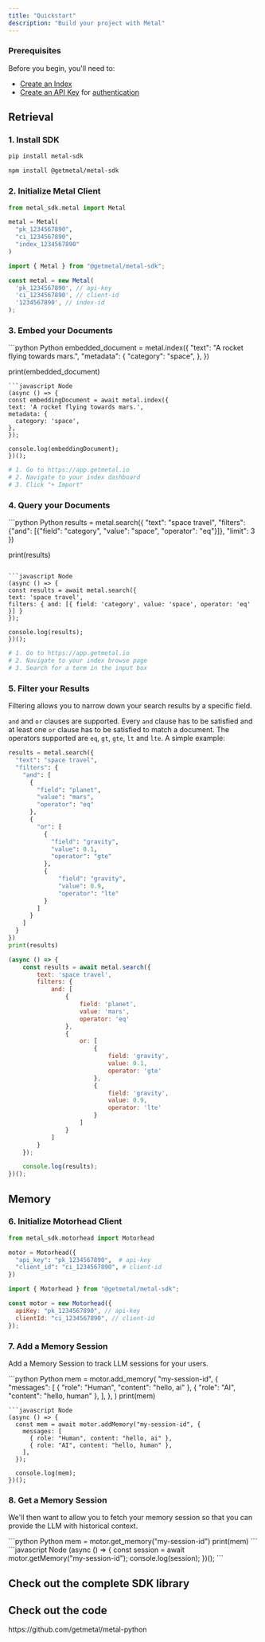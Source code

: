 ```yaml
---
title: "Quickstart"
description: "Build your project with Metal"
---
```


### Prerequisites
Before you begin, you'll need to:
- [Create an Index](/misc-create-index)
- [Create an API Key](/misc-get-keys) for [authentication](/api-reference/introduction#authentication)

## Retrieval


### 1. Install SDK

<CodeGroup>

```bash Python
pip install metal-sdk
```
```bash Node
npm install @getmetal/metal-sdk
```
</CodeGroup>

### 2. Initialize Metal Client

<CodeGroup>

```python Python
from metal_sdk.metal import Metal

metal = Metal(
  "pk_1234567890",
  "ci_1234567890",
  "index_1234567890"
)
```
```javascript Node
import { Metal } from "@getmetal/metal-sdk";

const metal = new Metal(
  'pk_1234567890', // api-key
  'ci_1234567890', // client-id
  '1234567890', // index-id
);
```
</CodeGroup>

### 3. Embed your Documents

<CodeGroup>
```python Python
embedded_document = metal.index({
  "text": "A rocket flying towards mars.",
  "metadata": {
    "category": "space",
  },
})

print(embedded_document)
```
```javascript Node
(async () => {
const embeddingDocument = await metal.index({
text: 'A rocket flying towards mars.',
metadata: {
  category: 'space',
},
});

console.log(embeddingDocument);
})();
```
```python Web UI
# 1. Go to https://app.getmetal.io
# 2. Navigate to your index dashboard
# 3. Click "+ Import"
```
</CodeGroup>

### 4. Query your Documents

<CodeGroup>
```python Python
results = metal.search({
  "text": "space travel",
  "filters": {"and": [{"field": "category", "value": "space", "operator": "eq"}]},
  "limit": 3
})

print(results)
```

```javascript Node
(async () => {
const results = await metal.search({
text: 'space travel',
filters: { and: [{ field: 'category', value: 'space', operator: 'eq' }] }
});

console.log(results);
})();
```

```python Web UI
# 1. Go to https://app.getmetal.io
# 2. Navigate to your index browse page
# 3. Search for a term in the input box
```
</CodeGroup>

### 5. Filter your Results

Filtering allows you to narrow down your search results by a specific field.

`and` and `or` clauses are supported. Every `and` clause has to be satisfied and at least one `or` clause has to be satisfied to match a document. The operators supported are `eq`, `gt`, `gte`, `lt` and `lte`. A simple example:

<CodeGroup>

```python Python
results = metal.search({
  "text": "space travel",
  "filters": {
    "and": [
      {
        "field": "planet",
        "value": "mars",
        "operator": "eq"
      },
      {
        "or": [
          {
            "field": "gravity",
            "value": 0.1,
            "operator": "gte"
          },
          {
              "field": "gravity",
              "value": 0.9,
              "operator": "lte"
          }
        ]
      }
    ]
  }
})
print(results)
```
```javascript Node
(async () => {
    const results = await metal.search({
        text: 'space travel',
        filters: {
            and: [
                {
                    field: 'planet',
                    value: 'mars',
                    operator: 'eq'
                },
                {
                    or: [
                        {
                            field: 'gravity',
                            value: 0.1,
                            operator: 'gte'
                        },
                        {
                            field: 'gravity',
                            value: 0.9,
                            operator: 'lte'
                        }
                    ]
                }
            ]
        }
    });

    console.log(results);
})();
```

</CodeGroup>

## Memory

### 6. Initialize Motorhead Client

<CodeGroup>

```python Python
from metal_sdk.motorhead import Motorhead

motor = Motorhead({
  "api_key": "pk_1234567890",  # api-key
  "client_id": "ci_1234567890", # client-id
})
```
```javascript Node
import { Motorhead } from "@getmetal/metal-sdk";

const motor = new Motorhead({
  apiKey: "pk_1234567890", // api-key
  clientId: "ci_1234567890", // client-id
});
```
</CodeGroup>

### 7. Add a Memory Session
Add a Memory Session to track LLM sessions for your users.

<CodeGroup>
```python Python
mem = motor.add_memory(
  "my-session-id",
  {
    "messages": [
      { "role": "Human", "content": "hello, ai" },
      { "role": "AI", "content": "hello, human" },
    ],
  },
)
print(mem)

```
```javascript Node
(async () => {
  const mem = await motor.addMemory("my-session-id", {
    messages: [
      { role: "Human", content: "hello, ai" },
      { role: "AI", content: "hello, human" },
    ],
  });

  console.log(mem);
})();
```
</CodeGroup>

### 8. Get a Memory Session
We'll then want to allow you to fetch your memory session so that you can provide the LLM with historical context.

<CodeGroup>
```python Python
mem = motor.get_memory("my-session-id")
print(mem)
```
```javascript Node
(async () => {
  const session = await motor.getMemory("my-session-id");
  console.log(session);
})();
```
</CodeGroup>

## Check out the complete SDK library

<Card title="Metal Python SDK Library" icon="github" href="new-sdk/python">
</Card>

## Check out the code

<Card title="Metal Python SDK" icon="github" href="https://github.com/getmetal/metal-python">
  https://github.com/getmetal/metal-python
</Card>
